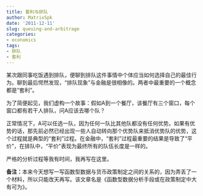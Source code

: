 ```yaml
---
title: 套利与排队
author: MatrixSpk
date: '2011-12-11'
slug: queuing-and-arbitrage
categories:
- economics
tags:
- 排队
- 套利
---
```

某次跟同事吃饭遇到排队，便聊到排队这件事情中个体应当如何选择自己的最佳行为。聊到最后愕然发现，“排队现象”与金融是很相像的。两者中最重要的一个概念都是“套利”。

为了简便起见，我们虚构一个故事：假如A到一个餐厅，该餐厅有三个窗口，每个窗口都有若干人排队，问A应该去哪个队？

正常情况下，A可以任选一队，因为任何一队比其他队都没有任何优势。如果有优势的话，那先前必然已经出现一些人自动转向那个优势队来抵消优势队的优势，这个过程就是典型的“套利”过程。在金融中，“套利”过程最重要的结果是导致了“平价”，在排队中，“平价”表现为最终所有的队伍长度是一样的。

严格的分析过程等我有时间，我再写在这里。

**备注：**本来今天想写一写函数型数据与货币政策制定之间的关系的，因为弄丢了一个材料，所以只能改天再写。该文章名是《函数型数据分析手段或在政策制定中大有可为》。